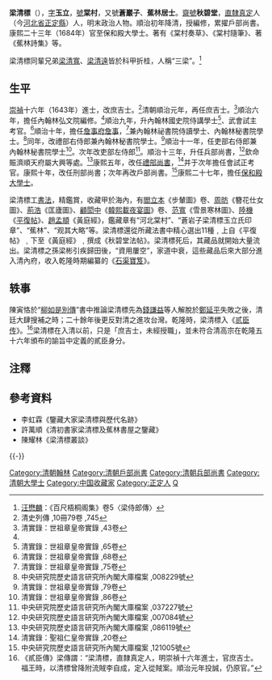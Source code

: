 {{明清人物信息框
| 姓名 = 梁清標
| 原名 = 
| 圖片名稱= 梁清標.jpg
| 圖片大小 = 220px
| 圖片說明 = 《登灜州圖》之梁清標像，清人繪<br>現藏於[[河北博物院|河北博物院]]
| 最高職務 = 光祿大夫保和殿大學士兼兵部尚書
| 國家 = 大清
| 爵位 = 
| 籍貫 = [[北直隸|直隸]][[真定縣|真定]]（今[[河北|河北]][[正定|正定]]）
| 族裔 = 漢族
| 旗籍 = 
| 字號 = 字玉立，號棠村，又號蒼巖子、蕉林居士，齋號秋碧堂
| 諡號 = 
| 出生日期 = [[萬曆|萬曆]]四十八年（1620年）
| 出生地點 = [[北直隸|直隸]][[真定縣|真定]]（今[[河北|河北]][[正定|正定]]）
| 逝世日期 = [[康熙|康熙]]三十年（1691年）
| 逝世地點 = [[北直隸|直隸]][[真定縣|真定]]（今[[河北|河北]][[正定|正定]]）
| 墓葬 = 
| 配偶 = 
| 親屬 = 曾祖父[[梁夢龍|梁夢龍]]、祖父梁忠、父梁維基、本生父[[梁維本|梁維本]]
| 出身 = 
*崇禎十六年癸未科進士
| 經歷 = 
| 著作 = 
}}

'''梁清標'''（{{bd|1620年||1691年|catIdx=L梁}}），[[表字|字]]'''玉立'''，[[號|號]]'''棠村'''，又號'''蒼巖子'''、'''蕉林居士'''。[[齋號|齋號]]'''秋碧堂'''，[[直隸|直隸]][[真定|真定]]人（今[[河北省|河北省]][[正定縣|正定縣]]）人，明末政治人物。順治初年降清，授編修，累擢戶部尚書。康熙二十三年（1684年）官至保和殿大學士。著有《棠村奏草》、《棠村隨筆》、著《蕉林詩集》等。

梁清標同輩兄弟[[梁清寬|梁清寬]]、[[梁清遠|梁清遠]]皆於科甲折桂，人稱“三梁”。<ref>[[汪懋麟|汪懋麟]]：《百尺梧桐阁集》卷5〈梁侍郎傳〉</ref>

==生平==
[[崇禎|崇禎]]十六年（1643年）進士，改庶吉士。<ref>清史列傳 ,10冊79卷 ,745</ref>清朝順治元年，再任庶吉士。<ref name="#1">清實錄：世祖章皇帝實錄 ,43卷</ref>順治六年，擔任內翰林弘文院編修。<ref name="#1"/>順治九年，升內翰林國史院侍講學士<ref>清實錄：世祖章皇帝實錄 ,65卷</ref>、武會試主考官。<ref>清實錄：世祖章皇帝實錄 ,68卷</ref>順治十年，擔任[[詹事府|詹事府]][[詹事|詹事]]，<ref>清實錄：世祖章皇帝實錄 ,75卷</ref>兼內翰林祕書院侍讀學士、內翰林秘書院學士。<ref>中央研究院歷史語言研究所內閣大庫檔案 ,008229號</ref>同年，改禮部右侍郎兼內翰林秘書院學士。<ref>清實錄：世祖章皇帝實錄 ,79卷</ref>順治十一年，任吏部右侍郎兼內翰林秘書院學士<ref>清實錄：世祖章皇帝實錄 ,86卷</ref>。次年改吏部左侍郎<ref>中央研究院歷史語言研究所內閣大庫檔案 ,037227號</ref>。順治十三年，升任兵部尚書，<ref>中央研究院歷史語言研究所內閣大庫檔案 ,007084號</ref>欽命賑濟順天府屬大興等處。<ref>中央研究院歷史語言研究所內閣大庫檔案 ,086119號</ref>康熙五年，改任[[禮部尚書|禮部尚書]]，<ref>清實錄：聖祖仁皇帝實錄 ,20卷</ref>并于次年擔任會試正考官。康熙十年，改任刑部尚書；次年再改戶部尚書。<ref>中央研究院歷史語言研究所內閣大庫檔案 ,121005號</ref>康熙二十七年，擔任[[保和殿大學士|保和殿大學士]]。

梁清標工[[書法|書法]]，精鑑賞，收藏甲於海內，有[[閻立本|閻立本]]《步輦圖》卷、[[周昉|周昉]]《簪花仕女圖》、[[荊浩|荊浩]]《匡廬圖》、[[顧閎中|顧閎中]]《[[韓熙載夜宴圖|韓熙載夜宴圖]]》卷、[[范寬|范寬]]《雪景寒林圖》、[[陸機|陸機]]《[[平復帖|平復帖]]》、[[趙孟頫|趙孟頫]]《黃庭經》，鑑藏章有“河北棠村”、“蒼岩子梁清標玉立氏印章”、“蕉林”、“观其大略”等。梁清標還從所藏法書中精心選出11種﹐上自《平復帖》﹐下至《黃庭經》﹐撰成《秋碧堂法帖》。梁清標死后，其藏品就開始大量流出。梁清標之孫梁彬引疾歸田後，“資用屢空”，家道中衰，這些藏品后來大部分進入清內府，收入乾隆時期編纂的《[[石渠寶笈|石渠寶笈]]》。

==轶事==
陳寅恪於“[[柳如是別傳|柳如是別傳]]”書中推論梁清標先為[[錢謙益|錢謙益]]等人解脫於[[鄭成功|鄭延平]]失敗之後，清廷大肆搜補之時；二十餘年後更反對清之進攻台灣。乾隆時，梁清標入《[[贰臣传|贰臣传]]》。<ref>《貳臣傳》梁傳謂：“梁清標，直隸真定人，明崇禎十六年進士，官庶吉士。福王時，以清標曾降附流賊李自成，定入從賊案。順治元年投誠，仍原官。”</ref>梁清標在入清以前，只是「庶吉士，未經授職」，並未符合清高宗在乾隆五十六年頒布的諭旨中定義的貳臣身分。

==注釋==
{{reflist|3}}

==參考資料==
* 李虹霖《鑒藏大家梁清標與歷代名跡》
* 許萬順《清初書家梁清標及蕉林書屋之鑒藏》
* 陳耀林《梁清標叢談》

{{-}}
{{start box}}
{{s-off}}
{{succession box|[[孫廷銓|孫廷銓]]|[[龔鼎孳|龔鼎孳]]|[[清朝兵部尚书列表#兵部漢尚書|兵部漢尚書]]|<small>順治十三年四月壬申－康熙五年九月丁亥<br>（1656年5月17日－1666年10月7日）</small>}}
{{succession box|[[郝惟訥|郝惟訥]]|[[余國柱|余國柱]]|[[清朝户部尚书列表#户部汉尚书|戶部漢尚書]]|<small>康熙十一年二月丁酉－康熙二十三年九月丁卯<br>（1672年3月19日－1684年10月12日）</small>}}
{{succession box|[[李之芳|李之芳]]|[[張玉書|張玉書]]|[[清朝兵部尚书列表#兵部漢尚書|兵部漢尚書]]|<small>康熙二十三年九月丁卯－康熙二十七年二月甲寅<br>（1684年10月12日－1688年3月12日）</small>}}
{{end box}}

{{崇禎十六年癸未科殿試金榜}}
{{DEFAULTSORT:Liang梁}}
[[Category:清朝翰林|Category:清朝翰林]]
[[Category:清朝戶部尚書|Category:清朝戶部尚書]]
[[Category:清朝兵部尚書|Category:清朝兵部尚書]]
[[Category:清朝大學士|Category:清朝大學士]]
[[Category:中国收藏家|Category:中国收藏家]]
[[Category:正定人|Category:正定人]]
[[Category:梁姓|Q]]